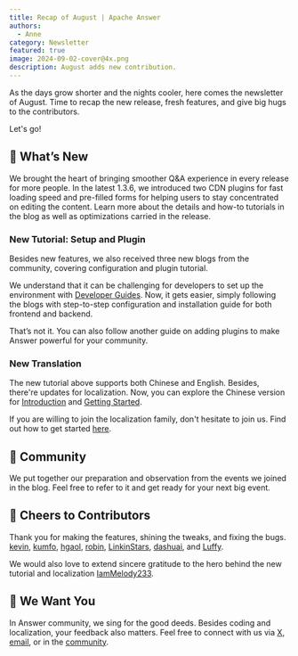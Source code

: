 ```yaml
---
title: Recap of August | Apache Answer
authors:
  - Anne
category: Newsletter
featured: true
image: 2024-09-02-cover@4x.png
description: August adds new contribution.
---
```


As the days grow shorter and the nights cooler, here comes the newsletter of August. Time to recap the new release, fresh features, and give big hugs to the contributors.

Let's go!

## 🌟 What’s New

We brought the heart of bringing smoother Q&A experience in every release for more people. In the latest 1.3.6, we introduced two CDN plugins for fast loading speed and pre-filled forms for helping users to stay concentrated on editing the content.
Learn more about the details and how-to tutorials in the blog as well as optimizations carried in the release.


<Embed
  path="/blog/2024/08/15/answer-1.3.6-release/"
  title="Say Hi to Answer 1.3.6: Faster and Easier"
  description="This update brings features and improvements designed to enhance both user experience and loading speed."
  cover="2024-08-15-cover@2x.png"
 />

### New Tutorial: Setup and Plugin

Besides new features, we also received three new blogs from the community, covering configuration and plugin tutorial.

We understand that it can be challenging for developers to set up the environment with [Developer Guides](https://answer.apache.org/docs/development). Now, it gets easier, simply following the blogs with step-to-step configuration and installation guide for both frontend and backend.

<Embed
  path="/blog/2024/08/20/apache-answer-backend-configuration-guide/"
  title="Apache Answer Backend Configuration Guide"
  description="Answer backend configuration step-by-step guide."
  cover="2024-08-20-cover@2x.png"
 />

<Embed
  path="/blog/2024/08/16/apache-answer-frontend-configuration-guide"
  title="Answer Frontend Configuration Step-by-Step Guide"
  description="Answer frontend configuration step-by-step guide."
  cover="2024-08-16-cover@2x.png"
 />

That’s not it. You can also follow another guide on adding plugins to make Answer powerful for your community.

<Embed
  path="/blog/2024/08/22/guide-to-add-answer-plugins"
  title="Guide to Adding Plugins to Apache Answer"
  description="Learn how to easily add Apache Answer plugins and extend its functionality."
  cover="2024-08-22-cover@2x.png"
 />

### New Translation

The new tutorial above supports both Chinese and English. Besides, there're updates for localization. Now, you can explore the Chinese version for [Introduction](https://answer.apache.org/zh-CN/docs) and [Getting Started](https://answer.apache.org/zh-CN/docs/installation).

If you are willing to join the localization family, don't hesitate to join us. Find out how to get started [here](https://answer.apache.org/community/translation/).

## 🫶 Community

We put together our preparation and observation from the events we joined in the blog. Feel free to refer to it and get ready for your next big event.

<Embed
  path="/blog/2024/08/14/reflection-and-tips-for-your-next-open-source-events"
  title="Reflection and Our Tips for Your Next Open-Source Events"
  description="Discover how we showcased our open-source project on the world stage, and tips for your next big event."
  cover="2024-08-14-cover@2x.jpeg"
 />

## 🙌 Cheers to Contributors

Thank you for making the features, shining the tweaks, and fixing the bugs.
[kevin](https://github.com/kevingil), [kumfo](https://github.com/kumfo), [hgaol](https://github.com/hgaol), [robin](https://github.com/robinv8), [LinkinStars](https://github.com/LinkinStars), [dashuai](https://github.com/shuashuai), and [Luffy](https://github.com/sy-records).

We would also love to extend sincere gratitude to the hero behind the new tutorial and localization [IamMelody233](https://github.com/IamMelody233).

## 🤲 We Want You

In Answer community, we sing for the good deeds. Besides coding and localization, your feedback also matters. Feel free to connect with us via [X](https://x.com/AnswerDev), [email](dev@answer.apache.org), or in the [community](https://meta.answer.dev/).
